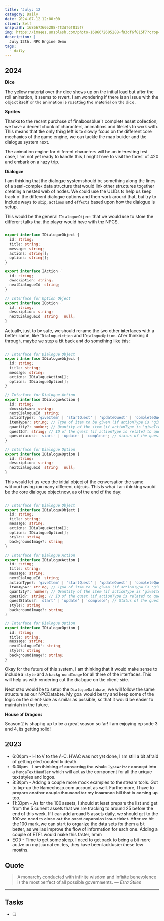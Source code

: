 ```yaml
---
title: 'July: 12'
category: Daily
date: 2024-07-12 12:00:00
client: Self
unsplash: 1686672605288-f83df6f815f7
img: https://images.unsplash.com/photo-1686672605288-f83df6f815f7?crop=entropy&cs=srgb&fm=jpg&ixid=MnwzNjM5Nzd8MHwxfHJhbmRvbXx8fHx8fHx8fDE2ODE3NDg2ODY&ixlib=rb-4.0.3&q=85
description: |
  July 12th. NPC Engine Demo
tags:
  - daily
---
```


## 2024

**Dice**

The yellow material over the dice shows up on the initial load but after the roll animation, it seems to revert.
I am wondering if there is an issue with the object itself or the animation is resetting the material on the dice.

**Sprites**

Thanks to the recent purchase of finalbossblue's complete asset collection, we have a decent chunk of characters, animations and tilesets to work with.
This means that the only thing left is to slowly focus on the different core mechanics of the game engine, we can tackle the map builder and the dialogue system next.

The animation engine for different characters will be an interesting test case, I am not yet ready to handle this, I might have to visit the forest of 420 and embark on a hazy trip.

**Dialogue**

I am thinking that the dialogue system should be something along the lines of a semi-complex data structure that would link other structures together creating a nested web of nodes.
We could use the ULIDs to help us keep track of the different dialogue options and then work around that, but try to include ways to `skip`, `actions` and `effects` based upon how the dialogue is setup.

This would be the general `IDialogueObject` that we would use to store the different talks that the player would have with the NPCS.

```ts

export interface IDialogueObject {
  id: string;
  title: string;
  message: string;
  actions: string[];
  options: string[];
}

export interface IAction {
  id: string;
  description: string;
  nextDialogueId: string;
}

// Interface for Option Object
export interface IOption {
  id: string;
  description: string;
  nextDialogueId: string | null;
}

```

Actually, just to be safe, we should rename the two other interfaces with a better name, like `IDialogueAction` and `IDialogueOption`.
After thinking it through, maybe we step a bit back and do something like this:

```ts

// Interface for Dialogue Object
export interface IDialogueObject {
  id: string;
  title: string;
  message: string;
  actions: IDialogueAction[];
  options: IDialogueOption[];
}

// Interface for Dialogue Action
export interface IDialogueAction {
  id: string;
  description: string;
  nextDialogueId: string;
  actionType?: 'giveItem' | 'startQuest' | 'updateQuest' | 'completeQuest';
  itemType?: string; // Type of item to be given (if actionType is 'giveItem')
  quantity?: number; // Quantity of the item (if actionType is 'giveItem')
  questId?: string; // ID of the quest (if actionType is related to quests)
  questStatus?: 'start' | 'update' | 'complete'; // Status of the quest (if actionType is related to quests)
}

// Interface for Dialogue Option
export interface IDialogueOption {
  id: string;
  description: string;
  nextDialogueId: string | null;
}

```

This would let us keep the initial object of the conversation the same without having too many different objects.
This is what I am thinking would be the core dialogue object now, as of the end of the day:

```ts

// Interface for Dialogue Object
export interface IDialogueObject {
  id: string;
  title: string;
  message: string;
  actions: IDialogueAction[];
  options: IDialogueOption[];
  style?: string;
  backgroundImage?: string;
}

// Interface for Dialogue Action
export interface IDialogueAction {
  id: string;
  title: string;
  message: string;
  nextDialogueId: string;
  actionType?: 'giveItem' | 'startQuest' | 'updateQuest' | 'completeQuest';
  itemType?: string; // Type of item to be given (if actionType is 'giveItem')
  quantity?: number; // Quantity of the item (if actionType is 'giveItem')
  questId?: string; // ID of the quest (if actionType is related to quests)
  questStatus?: 'start' | 'update' | 'complete'; // Status of the quest (if actionType is related to quests)
  style?: string;
  backgroundImage?: string;
}

// Interface for Dialogue Option
export interface IDialogueOption {
  id: string;
  title: string;
  message: string;
  nextDialogueId?: string;
  style?: string;
  backgroundImage?: string;
}


```

Okay for the future of this system, I am thinking that it would make sense to include a `style` and a `backgroundImage` for all three of the interfaces.
This will help us with rendering out the dialogue on the client-side.

Next step would be to setup the `DialogueDatabase`, we will follow the same structure as our NPCDatabse.
My goal would be try and keep some of the logic on the client-side as similar as possible, so that it would be easier to maintain in the future. 

**House of Dragons**

Season 2 is shaping up to be a great season so far!
I am enjoying episode 3 and 4, its getting solid!



## 2023
- 6:00pm - H to V to the A-C. HVAC was not yet done, I am still a bit afraid of getting electrocuted to death.
- 6:35pm - I am thinking of converting the whole `TypeWriter` concept into a `MangaTextHandler` which will act as the component for all the unique text styles and logos.
- 8:30pm - Adding a couple more mock examples to the stream tools. Got to top-up the Namecheap.com account as well. Furthermore, I have to prepare another couple thousand for my insurance bill that is coming up too. 
- 11:30pm - As for the 100 assets, I should at least prepare the list and get from the 5 current assets that we are tracking to around 25 before the end of this week. If I can add around 5 assets daily, we should get to the 100 we need to close out the asset expansion issue ticket. After we hit the 100 mark, we can start to organize the data sets for them a bit better, as well as improve the flow of information for each one. Adding a couple of ETFs would make this faster, hmm.
- EOD - Time to get some sleep. I need to get back to being a bit more active on my journal entries, they have been lackluster these few months.

## Quote

> A monarchy conducted with infinite wisdom and infinite benevolence is the most perfect of all possible governments.
> — <cite>Ezra Stiles</cite>

---

## Tasks

- [ ]